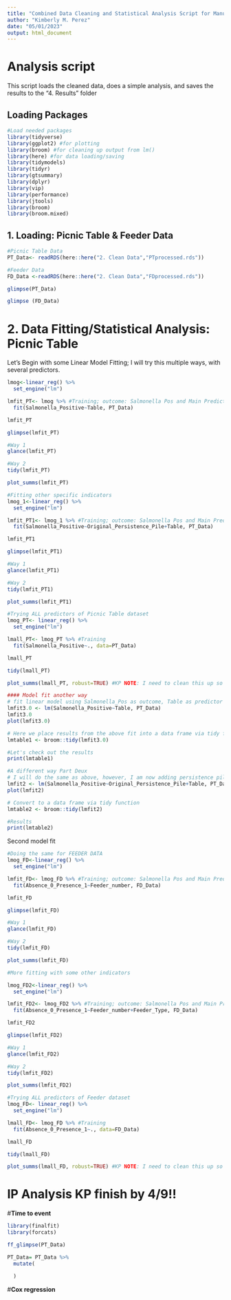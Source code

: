 ```yaml
---
title: "Combined Data Cleaning and Statistical Analysis Script for Manuscript: Salmonella Environmental Persistence Informs Management Relevant to Avian and Public Health"
author: "Kimberly M. Perez"
date: "05/01/2023"
output: html_document
---
```


# **Analysis script**
This script loads the cleaned data, does a simple analysis, and saves the results to the "4. Results" folder

## **Loading Packages**
```r
#Load needed packages
library(tidyverse)
library(ggplot2) #for plotting
library(broom) #for cleaning up output from lm()
library(here) #for data loading/saving
library(tidymodels)
library(tidyr)
library(gtsummary)
library(dplyr)
library(vip)
library(performance)
library(jtools)
library(broom)
library(broom.mixed)
```

## **1. Loading: Picnic Table & Feeder Data**
```r
#Picnic Table Data
PT_Data<- readRDS(here::here("2. Clean Data","PTprocessed.rds"))

#Feeder Data 
FD_Data <-readRDS(here::here("2. Clean Data","FDprocessed.rds"))

glimpse(PT_Data)

glimpse (FD_Data)
```
# 2. **Data Fitting/Statistical Analysis: Picnic Table**
Let's Begin with some Linear Model Fitting; I will try this multiple ways, with several predictors.
```r
lmog<-linear_reg() %>% 
  set_engine("lm")

lmfit_PT<- lmog %>% #Training; outcome: Salmonella Pos and Main Predictor Table
  fit(Salmonella_Positive~Table, PT_Data) 

lmfit_PT

glimpse(lmfit_PT)

#Way 1
glance(lmfit_PT)

#Way 2
tidy(lmfit_PT)

plot_summs(lmfit_PT)

#Fitting other specific indicators
lmog_1<-linear_reg() %>% 
  set_engine("lm")

lmfit_PT1<- lmog_1 %>% #Training; outcome: Salmonella Pos and Main Predictor Table
  fit(Salmonella_Positive~Original_Persistence_Pile+Table, PT_Data) 

lmfit_PT1

glimpse(lmfit_PT1)

#Way 1
glance(lmfit_PT1)

#Way 2
tidy(lmfit_PT1)

plot_summs(lmfit_PT1)

#Trying ALL predictors of Picnic Table dataset 
lmog_PT<- linear_reg() %>%
  set_engine("lm")

lmall_PT<- lmog_PT %>% #Training 
  fit(Salmonella_Positive~., data=PT_Data)

lmall_PT

tidy(lmall_PT)

plot_summs(lmall_PT, robust=TRUE) #KP NOTE: I need to clean this up so it is a bit more readable, must fullscreen it
```


```r
#### Model fit another way
# fit linear model using Salmonella_Pos as outcome, Table as predictor
lmfit3.0 <- lm(Salmonella_Positive~Table, PT_Data) 
lmfit3.0
plot(lmfit3.0)

# Here we place results from the above fit into a data frame via tidy function
lmtable1 <- broom::tidy(lmfit3.0)

#Let's check out the results
print(lmtable1)

#A different way Part Deux 
# I will do the same as above, however, I am now adding persistence pile
lmfit2 <- lm(Salmonella_Positive~Original_Persistence_Pile+Table, PT_Data) 
plot(lmfit2)

# Convert to a data frame via tidy function
lmtable2 <- broom::tidy(lmfit2)

#Results
print(lmtable2)
```


Second model fit
```r
#Doing the same for FEEDER DATA
lmog_FD<-linear_reg() %>% 
  set_engine("lm")

lmfit_FD<- lmog_FD %>% #Training; outcome: Salmonella Pos and Main Predictor Table
  fit(Absence_0_Presence_1~Feeder_number, FD_Data) 

lmfit_FD

glimpse(lmfit_FD)

#Way 1
glance(lmfit_FD)

#Way 2
tidy(lmfit_FD)

plot_summs(lmfit_FD)

#More fitting with some other indicators

lmog_FD2<-linear_reg() %>% 
  set_engine("lm")

lmfit_FD2<- lmog_FD2 %>% #Training; outcome: Salmonella Pos and Main Predictor Table
  fit(Absence_0_Presence_1~Feeder_number+Feeder_Type, FD_Data) 

lmfit_FD2

glimpse(lmfit_FD2)

#Way 1
glance(lmfit_FD2)

#Way 2
tidy(lmfit_FD2)

plot_summs(lmfit_FD2)

#Trying ALL predictors of Feeder dataset 
lmog_FD<- linear_reg() %>%
  set_engine("lm")

lmall_FD<- lmog_FD %>% #Training 
  fit(Absence_0_Presence_1~., data=FD_Data)

lmall_FD

tidy(lmall_FD)

plot_summs(lmall_FD, robust=TRUE) #KP NOTE: I need to clean this up so it is a bit more readable, must fullscreen it
```
# **IP Analysis KP finish by 4/9!!**

#**Time to event**
```r
library(finalfit)
library(forcats)

ff_glimpse(PT_Data)

PT_Data= PT_Data %>%
  mutate(
    
  )
```


#**Cox regression**
```r
```

